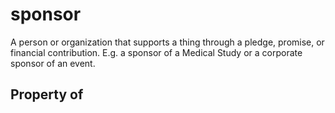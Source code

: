   

# sponsor

A person or organization that supports a thing through a pledge, promise, or financial contribution. E.g. a sponsor of a Medical Study or a corporate sponsor of an event.

## Property of



